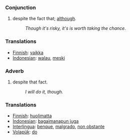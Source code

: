 ===Conjunction===
#despite the fact that; [[although]].
#:''Though it's risky, it's is worth taking the chance.''

=== Translations ===
*[[Finnish]]: [[vaikka]]
*[[Indonesian]]: [[walau]], [[meski]]

===Adverb===
#despite that fact.
#:''I will do it, though.''

=== Translations ===
*[[Finnish]]: [[huolimatta]]
*[[Indonesian]]: [[bagaimanapun juga]]
*[[Interlingua]]: [[benque]], [[malgrado]], [[non obstante]]
*[[Volapük]]: [[do]]